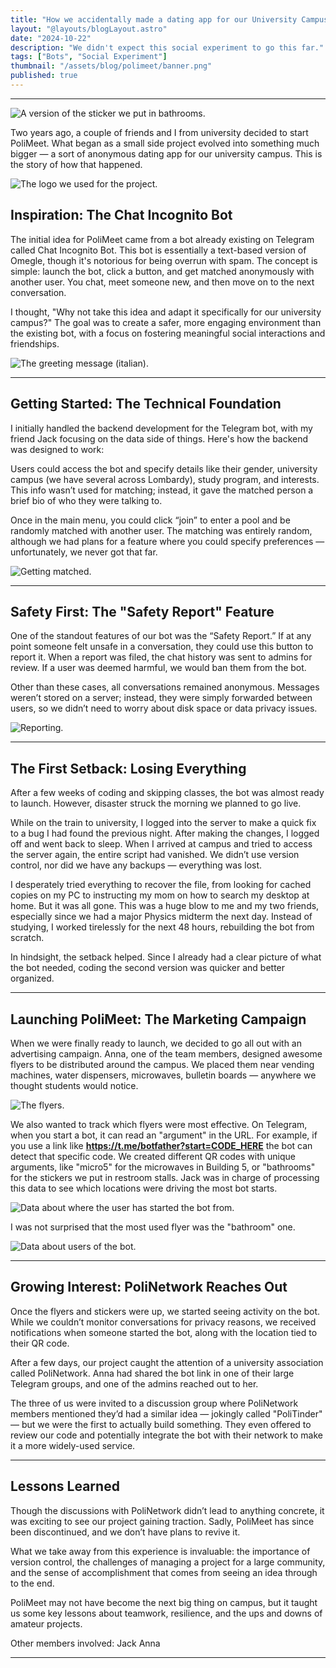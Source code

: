 ```yaml
---
title: "How we accidentally made a dating app for our University Campus."
layout: "@layouts/blogLayout.astro"
date: "2024-10-22"
description: "We didn't expect this social experiment to go this far."
tags: ["Bots", "Social Experiment"]
thumbnail: "/assets/blog/polimeet/banner.png"
published: true
---
```



---

![A version of the sticker we put in bathrooms.](/assets/blog/polimeet/banner.png)

Two years ago, a couple of friends and I from university decided to start PoliMeet. What began as a small side project evolved into something much bigger — a sort of anonymous dating app for our university campus. This is the story of how that happened.

![The logo we used for the project.](/assets/blog/polimeet/logo32.jpg)

<Paragraph subtitle="The logo we used for the bot." />

## Inspiration: The Chat Incognito Bot

The initial idea for PoliMeet came from a bot already existing on Telegram called Chat Incognito Bot. This bot is essentially a text-based version of Omegle, though it's notorious for being overrun with spam. The concept is simple: launch the bot, click a button, and get matched anonymously with another user. You chat, meet someone new, and then move on to the next conversation.

I thought, "Why not take this idea and adapt it specifically for our university campus?" The goal was to create a safer, more engaging environment than the existing bot, with a focus on fostering meaningful social interactions and friendships.

![The greeting message (italian).](/assets/blog/polimeet/welcome.png)

---

## Getting Started: The Technical Foundation

I initially handled the backend development for the Telegram bot, with my friend Jack focusing on the data side of things. Here's how the backend was designed to work:

Users could access the bot and specify details like their gender, university campus (we have several across Lombardy), study program, and interests. This info wasn’t used for matching; instead, it gave the matched person a brief bio of who they were talking to.

Once in the main menu, you could click “join” to enter a pool and be randomly matched with another user. The matching was entirely random, although we had plans for a feature where you could specify preferences — unfortunately, we never got that far.

![Getting matched.](/assets/blog/polimeet/match.png)

---

## Safety First: The "Safety Report" Feature

One of the standout features of our bot was the “Safety Report.” If at any point someone felt unsafe in a conversation, they could use this button to report it. When a report was filed, the chat history was sent to admins for review. If a user was deemed harmful, we would ban them from the bot.

Other than these cases, all conversations remained anonymous. Messages weren’t stored on a server; instead, they were simply forwarded between users, so we didn’t need to worry about disk space or data privacy issues.

![Reporting.](/assets/blog/polimeet/report.png)

---

## The First Setback: Losing Everything

After a few weeks of coding and skipping classes, the bot was almost ready to launch. However, disaster struck the morning we planned to go live.

While on the train to university, I logged into the server to make a quick fix to a bug I had found the previous night. After making the changes, I logged off and went back to sleep. When I arrived at campus and tried to access the server again, the entire script had vanished. We didn’t use version control, nor did we have any backups — everything was lost.

I desperately tried everything to recover the file, from looking for cached copies on my PC to instructing my mom on how to search my desktop at home. But it was all gone. This was a huge blow to me and my two friends, especially since we had a major Physics midterm the next day. Instead of studying, I worked tirelessly for the next 48 hours, rebuilding the bot from scratch.

In hindsight, the setback helped. Since I already had a clear picture of what the bot needed, coding the second version was quicker and better organized.

---

## Launching PoliMeet: The Marketing Campaign

When we were finally ready to launch, we decided to go all out with an advertising campaign. Anna, one of the team members, designed awesome flyers to be distributed around the campus. We placed them near vending machines, water dispensers, microwaves, bulletin boards — anywhere we thought students would notice.

![The flyers.](/assets/blog/polimeet/micro2.png)

We also wanted to track which flyers were most effective. On Telegram, when you start a bot, it can read an "argument" in the URL. For example, if you use a link like **https://t.me/botfather?start=CODE_HERE** the bot can detect that specific code. We created different QR codes with unique arguments, like "micro5" for the microwaves in Building 5, or "bathrooms" for the stickers we put in restroom stalls. Jack was in charge of processing this data to see which locations were driving the most bot starts.

![Data about where the user has started the bot from.](/assets/blog/polimeet/locations.jpg)

I was not surprised that the most used flyer was the "bathroom" one.

![Data about users of the bot.](/assets/blog/polimeet/course.jpg)

---

## Growing Interest: PoliNetwork Reaches Out

Once the flyers and stickers were up, we started seeing activity on the bot. While we couldn’t monitor conversations for privacy reasons, we received notifications when someone started the bot, along with the location tied to their QR code.

After a few days, our project caught the attention of a university association called PoliNetwork. Anna had shared the bot link in one of their large Telegram groups, and one of the admins reached out to her. 

The three of us were invited to a discussion group where PoliNetwork members mentioned they’d had a similar idea — jokingly called "PoliTinder" — but we were the first to actually build something. They even offered to review our code and potentially integrate the bot with their network to make it a more widely-used service.

---

## Lessons Learned

Though the discussions with PoliNetwork didn’t lead to anything concrete, it was exciting to see our project gaining traction. Sadly, PoliMeet has since been discontinued, and we don’t have plans to revive it.

What we take away from this experience is invaluable: the importance of version control, the challenges of managing a project for a large community, and the sense of accomplishment that comes from seeing an idea through to the end.

PoliMeet may not have become the next big thing on campus, but it taught us some key lessons about teamwork, resilience, and the ups and downs of amateur projects.

Other members involved:
<Shield icon="mdi:github" url="https://github.com/agent-png">Jack</Shield>
<Shield icon="skill-icons:linkedin" url="https://www.linkedin.com/in/anna-mettifogo-a37751292/">Anna</Shield>

---